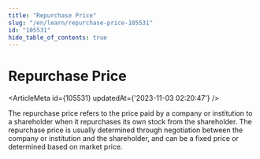 ```yaml
---
title: "Repurchase Price"
slug: "/en/learn/repurchase-price-105531"
id: "105531"
hide_table_of_contents: true
---
```



# Repurchase Price

<ArticleMeta id={105531} updatedAt={'2023-11-03 02:20:47'} />
<div className='border-solid border-b border-t-0 my-4 border-[var(--ifm-color-gray-300)]' />

The repurchase price refers to the price paid by a company or institution to a shareholder when it repurchases its own stock from the shareholder. The repurchase price is usually determined through negotiation between the company or institution and the shareholder, and can be a fixed price or determined based on market price.
